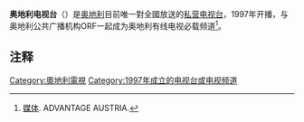 {{Expand|time=2013-05-27T07:57:19+00:00 }}
'''奥地利电视台'''（{{lang-de|'''ATV'''}}）是[[奥地利|奥地利]]目前唯一對全國放送的[[私营|私营]][[电视台|电视台]]，1997年开播，与奥地利公共广播机构ORF一起成为奥地利有线电视必载频道<ref>{{zh}}[http://www.advantageaustria.org/international/zentral/business-guide-oesterreich/exportieren-nach-oesterreich/zahlen-und-fakten/auf-einen-blick/medien.zho.html 媒体]{{dead link|date=2017年12月 |bot=InternetArchiveBot |fix-attempted=yes }}. ADVANTAGE AUSTRIA.</ref>。

==注释==
{{reflist}}

{{austria-stub}}

{{DEFAULTSORT:ATV}}
[[Category:奧地利電視|Category:奧地利電視]]
[[Category:1997年成立的电视台或电视频道|Category:1997年成立的电视台或电视频道]]